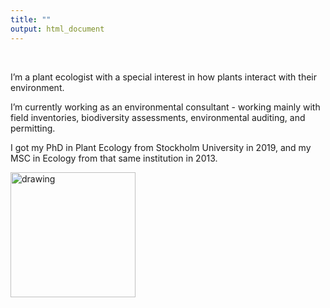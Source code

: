 ```yaml
---
title: ""
output: html_document
---
```

  
<br>
  
I'm a plant ecologist with a special interest in how plants interact with their environment.

I'm currently working as an environmental consultant - working mainly with field inventories, biodiversity assessments, environmental auditing, and permitting.

I got my PhD in Plant Ecology from Stockholm University in 2019, and my MSC in Ecology from that same institution in 2013.

<img src="index_files/elsa_fogelstrom_1_smaller.jpg" alt="drawing" style="width:200px;"/>


